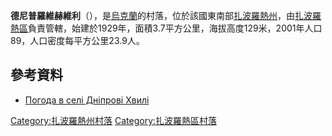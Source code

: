 {{coord|48|3|43|N|34|56|30|E|scale:100000|display=title}}

'''德尼普羅維赫維利'''（{{lang-uk|Дніпрові Хвилі}}），是[[烏克蘭|烏克蘭]]的村落，位於該國東南部[[扎波羅熱州|扎波羅熱州]]，由[[扎波羅熱區|扎波羅熱區]]負責管轄，始建於1929年，面積3.7平方公里，海拔高度129米，2001年人口89，人口密度每平方公里23.9人。

==參考資料==
* [http://weather.in.ua/ua/zaporozhskaja/6905 Погода в селі Дніпрові Хвилі] {{Wayback|url=http://weather.in.ua/ua/zaporozhskaja/6905 |date=20201021135706 }}

[[Category:扎波羅熱州村落|Category:扎波羅熱州村落]]
[[Category:扎波羅熱區村落|Category:扎波羅熱區村落]]


{{Zaporizhia-geo-stub}}
